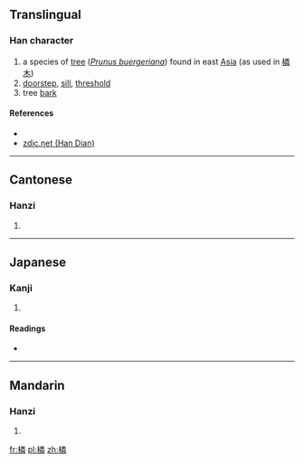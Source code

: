 ==Translingual==

===Han character===
{{Han char|rn=75|rad=木|as=12|sn=16|four=4995<sub>9</sub>|canj=木火木手 (DFDQ)|ids=⿰[[木]][[粦]]}}

# a species of [[tree]] (''[[w:Prunus subg. Padus|Prunus buergeriana]]'') found in east [[Asia]] (as used in [[橉木]])
# [[doorstep]], [[sill]], [[threshold]]
# tree [[bark]]

====References====
* {{Han ref|kx=0552.280|dkj=15524|dj=0941.150|hdz=21295.080|uh=6A49|ud=27209|bh=E9C0|bd=59840}}
*[http://www.zdic.net/zd/zi/ZdicE6ZdicA9Zdic89.htm zdic.net (Han Dian)]

----

==Cantonese==

===Hanzi===
{{yue-hanzi|jyut=[[leon4]], [[leon6]]|y=leun4, leun6}}

# {{defn|lang=yue|sort=木12}}

----

==Japanese==

===Kanji===
{{ja-kanji|grade=|rs=木12}}

# {{defn|lang=ja|sort=木12}}

====Readings====
* {{ja-readings|on=[[りん]] (rin)|kun=[[しきみ]] (shikimi)}}

----

==Mandarin==

===Hanzi===
{{cmn-hanzi|pin=[[lìn]] ([[lin4]]), [[shǎn]] ([[shan3]])|wg=lin<sup>4</sup>, shan<sup>3</sup>}}

# {{defn|lang=cmn|sort=木12}}

[[fr:橉]]
[[pl:橉]]
[[zh:橉]]